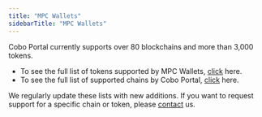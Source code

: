 ```yaml
---
title: "MPC Wallets"
sidebarTitle: "MPC Wallets"
---
```


Cobo Portal currently supports over 80 blockchains and more than 3,000 tokens.

- To see the full list of tokens supported by MPC Wallets, [click](https://www.cobo.com/tokens) here.
- To see the full list of supported chains by Cobo Portal, [click](https://www.cobo.com/chains) here.

We regularly update these lists with new additions. If you want to request support for a specific chain or token, please [contact](https://www.cobo.com/contact) us.